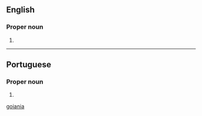 ==English==

===Proper noun===
{{en-proper noun}}

# {{place:Brazil/state capital|en|state=Goiás}}

[[Category:English terms spelled with Â|goiania]]

----

==Portuguese==

===Proper noun===
{{pt-proper noun}}

# {{place:Brazil/state capital|pt|state=Goiás}}